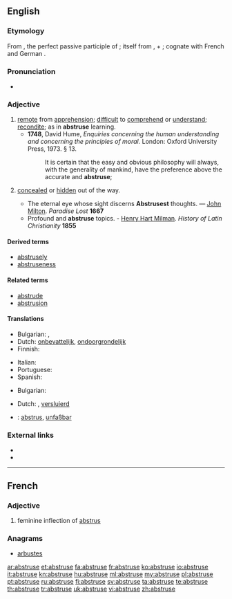 ==English==

===Etymology===
From {{etyl|la}} {{term|abstrusus|abstrūsus|hidden, concealed|lang=la}}, the perfect passive participle of {{term|abstrudo|abstrūdō|thrust away, conceal|lang=la}}; itself from {{term|ab|lang=la}}, {{term|abs||away|lang=la}} + {{term|trudo|trūdō|thrust, push|lang=la}}; cognate with French {{term|abstrus|lang=fr}} and German {{term|abstrus|lang=de}}.

===Pronunciation===
* {{a|UK|US}} {{IPA|/æbˈstruːs/|/əbˈstruːs/}}

===Adjective===
{{en-adj|abstrus|er|more}}

# [[remote]] from [[apprehension]]; [[difficult]] to [[comprehend]] or [[understand]]; [[recondite]]; as in '''abstruse''' learning.
#* '''1748''', David Hume, ''Enquiries concerning the human understanding and concerning the principles of moral.'' London: Oxford University Press, 1973. § 13.
#*: It is certain that the easy and obvious philosophy will always, with the generality of mankind, have the preference above the accurate and '''abstruse''';
# {{obsolete}} [[conceal]]ed or [[hidden]] out of the way.
#* The eternal eye whose sight discerns '''Abstrusest''' thoughts. — [[:w:Milton|John Milton]]. ''Paradise Lost'' '''1667'''
#* Profound and '''abstruse''' topics. - [[w:Henry Hart Milman|Henry Hart Milman]]. ''History of Latin Christianity'' '''1855'''

====Derived terms====
* [[abstrusely]]
* [[abstruseness]]

====Related terms====
* [[abstrude]]
* [[abstrusion]]

====Translations====
{{trans-top|difficult to comprehend}}
* Bulgarian: {{t|bg|неясен}},  {{t|bg|труден за разбиране}}
* Dutch: [[onbevattelijk]], [[ondoorgrondelijk]]
* Finnish: {{t-|fi|vaikeaselkoinen}}
{{trans-mid}}
* Italian: {{t+|it|astruso}}
* Portuguese: {{t+|pt|abstruso|m}}
* Spanish: {{t|es|abstruso|m}}
{{trans-bottom}}

{{trans-top|concealed}}
* Bulgarian: {{t|bg|скрит}}
{{trans-mid}}
* Dutch: {{t+|nl|verborgen}}, [[versluierd]]
{{trans-bottom}}

{{checktrans-top}}
* {{ttbc|de}}: [[abstrus]], [[unfaßbar]]
{{trans-bottom}}

===External links===
* {{R:Webster 1913}}
* {{R:Century 1911}}

----

==French==

===Adjective===
{{infl|fr|adjective}}

# feminine inflection of [[abstrus]]

===Anagrams===
* [[arbustes#French|arbustes]]

[[ar:abstruse]]
[[et:abstruse]]
[[fa:abstruse]]
[[fr:abstruse]]
[[ko:abstruse]]
[[io:abstruse]]
[[it:abstruse]]
[[kn:abstruse]]
[[hu:abstruse]]
[[ml:abstruse]]
[[my:abstruse]]
[[pl:abstruse]]
[[pt:abstruse]]
[[ru:abstruse]]
[[fi:abstruse]]
[[sv:abstruse]]
[[ta:abstruse]]
[[te:abstruse]]
[[th:abstruse]]
[[tr:abstruse]]
[[uk:abstruse]]
[[vi:abstruse]]
[[zh:abstruse]]